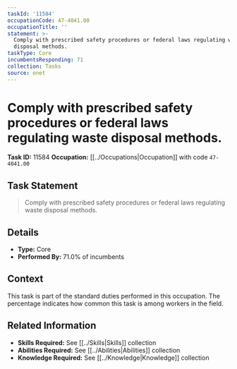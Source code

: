 ```yaml
---
taskId: '11584'
occupationCode: 47-4041.00
occupationTitle: ''
statement: >-
  Comply with prescribed safety procedures or federal laws regulating waste
  disposal methods.
taskType: Core
incumbentsResponding: 71
collection: Tasks
source: onet
---
```

# Comply with prescribed safety procedures or federal laws regulating waste disposal methods.

**Task ID:** 11584
**Occupation:** [[../Occupations|Occupation]] with code `47-4041.00`

## Task Statement

> Comply with prescribed safety procedures or federal laws regulating waste disposal methods.

## Details

- **Type:** Core
- **Performed By:** 71.0% of incumbents

## Context

This task is part of the standard duties performed in this occupation. The percentage indicates how common this task is among workers in the field.

## Related Information

- **Skills Required:** See [[../Skills|Skills]] collection
- **Abilities Required:** See [[../Abilities|Abilities]] collection
- **Knowledge Required:** See [[../Knowledge|Knowledge]] collection
